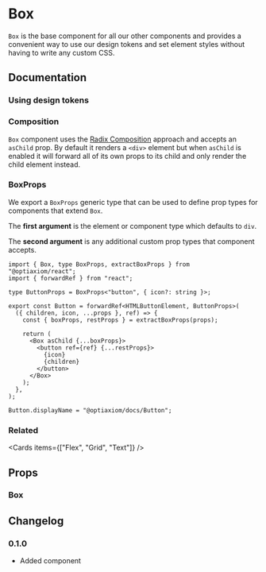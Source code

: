 
# Box

`Box` is the base component for all our other components and provides a convenient way to use our design tokens and set element styles without having to write any custom CSS.

## Documentation

### Using design tokens

<Demo component="box/usage" />

### Composition

`Box` component uses the [Radix Composition](https://www.radix-ui.com/primitives/docs/guides/composition) approach and accepts an `asChild` prop. By default it renders a `<div>` element but when `asChild` is enabled it will forward all of its own props to its child and only render the child element instead.

<Demo component="box/composition-usage" />

### BoxProps

We export a `BoxProps` generic type that can be used to define prop types for components that extend `Box`.

The **first argument** is the element or component type which defaults to `div`.

The **second argument** is any additional custom prop types that component accepts.

```tsx
import { Box, type BoxProps, extractBoxProps } from "@optiaxiom/react";
import { forwardRef } from "react";

type ButtonProps = BoxProps<"button", { icon?: string }>;

export const Button = forwardRef<HTMLButtonElement, ButtonProps>(
  ({ children, icon, ...props }, ref) => {
    const { boxProps, restProps } = extractBoxProps(props);

    return (
      <Box asChild {...boxProps}>
        <button ref={ref} {...restProps}>
          {icon}
          {children}
        </button>
      </Box>
    );
  },
);

Button.displayName = "@optiaxiom/docs/Button";
```

### Related

<Cards items={["Flex", "Grid", "Text"]} />

## Props

### Box

<PropsTable component="Box" />

## Changelog

### 0.1.0

- Added component
